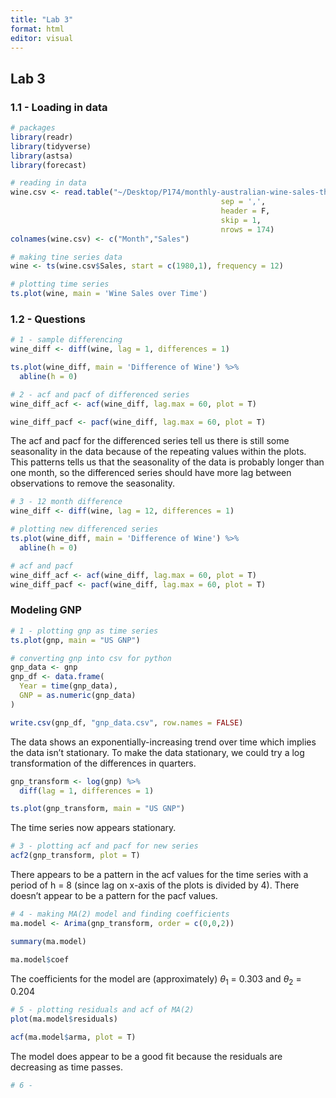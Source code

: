 ```yaml
---
title: "Lab 3"
format: html
editor: visual
---
```


## Lab 3

### 1.1 - Loading in data

```r
# packages 
library(readr)
library(tidyverse)
library(astsa)
library(forecast)

# reading in data 
wine.csv <- read.table("~/Desktop/P174/monthly-australian-wine-sales-th.csv",
                                               sep = ',',
                                               header = F,
                                               skip = 1,
                                               nrows = 174)
colnames(wine.csv) <- c("Month","Sales")

# making tine series data 
wine <- ts(wine.csv$Sales, start = c(1980,1), frequency = 12)

# plotting time series
ts.plot(wine, main = 'Wine Sales over Time')
```

### 1.2 - Questions

```r
# 1 - sample differencing
wine_diff <- diff(wine, lag = 1, differences = 1)

ts.plot(wine_diff, main = 'Difference of Wine') %>%
  abline(h = 0)
```

```r
# 2 - acf and pacf of differenced series
wine_diff_acf <- acf(wine_diff, lag.max = 60, plot = T)

wine_diff_pacf <- pacf(wine_diff, lag.max = 60, plot = T)
```

The acf and pacf for the differenced series tell us there is still some seasonality in the data because of the repeating values within the plots. This patterns tells us that the seasonality of the data is probably longer than one month, so the differenced series should have more lag between observations to remove the seasonality.

```r
# 3 - 12 month difference
wine_diff <- diff(wine, lag = 12, differences = 1)

# plotting new differenced series
ts.plot(wine_diff, main = 'Difference of Wine') %>%
  abline(h = 0)

# acf and pacf
wine_diff_acf <- acf(wine_diff, lag.max = 60, plot = T)
wine_diff_pacf <- pacf(wine_diff, lag.max = 60, plot = T)
```

### Modeling GNP

```r
# 1 - plotting gnp as time series 
ts.plot(gnp, main = "US GNP")

# converting gnp into csv for python
gnp_data <- gnp
gnp_df <- data.frame(
  Year = time(gnp_data),
  GNP = as.numeric(gnp_data)
)

write.csv(gnp_df, "gnp_data.csv", row.names = FALSE)
```

The data shows an exponentially-increasing trend over time which implies the data isn't stationary. To make the data stationary, we could try a log transformation of the differences in quarters.

```r
gnp_transform <- log(gnp) %>%
  diff(lag = 1, differences = 1)

ts.plot(gnp_transform, main = "US GNP")
```

The time series now appears stationary.

```r
# 3 - plotting acf and pacf for new series
acf2(gnp_transform, plot = T)
```

There appears to be a pattern in the acf values for the time series with a period of h = 8 (since lag on x-axis of the plots is divided by 4). There doesn't appear to be a pattern for the pacf values.

```r
# 4 - making MA(2) model and finding coefficients
ma.model <- Arima(gnp_transform, order = c(0,0,2))

summary(ma.model)

ma.model$coef
```

The coefficients for the model are (approximately) $\theta_1$ = 0.303 and $\theta_2$ = 0.204

```r
# 5 - plotting residuals and acf of MA(2)
plot(ma.model$residuals)

acf(ma.model$arma, plot = T)
```

The model does appear to be a good fit because the residuals are decreasing as time passes.

```r
# 6 - 
```
